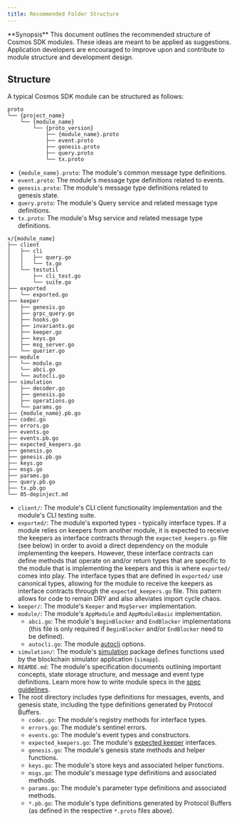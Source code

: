 ```yaml
---
title: Recommended Folder Structure
---
```


<Note>
**Synopsis**
This document outlines the recommended structure of Cosmos SDK modules. These ideas are meant to be applied as suggestions. Application developers are encouraged to improve upon and contribute to module structure and development design.
</Note>

## Structure

A typical Cosmos SDK module can be structured as follows:

```shell
proto
└── {project_name}
    └── {module_name}
        └── {proto_version}
            ├── {module_name}.proto
            ├── event.proto
            ├── genesis.proto
            ├── query.proto
            └── tx.proto
```

* `{module_name}.proto`: The module's common message type definitions.
* `event.proto`: The module's message type definitions related to events.
* `genesis.proto`: The module's message type definitions related to genesis state.
* `query.proto`: The module's Query service and related message type definitions.
* `tx.proto`: The module's Msg service and related message type definitions.

```shell expandable
x/{module_name}
├── client
│   ├── cli
│   │   ├── query.go
│   │   └── tx.go
│   └── testutil
│       ├── cli_test.go
│       └── suite.go
├── exported
│   └── exported.go
├── keeper
│   ├── genesis.go
│   ├── grpc_query.go
│   ├── hooks.go
│   ├── invariants.go
│   ├── keeper.go
│   ├── keys.go
│   ├── msg_server.go
│   └── querier.go
├── module
│   └── module.go
│   └── abci.go
│   └── autocli.go
├── simulation
│   ├── decoder.go
│   ├── genesis.go
│   ├── operations.go
│   └── params.go
├── {module_name}.pb.go
├── codec.go
├── errors.go
├── events.go
├── events.pb.go
├── expected_keepers.go
├── genesis.go
├── genesis.pb.go
├── keys.go
├── msgs.go
├── params.go
├── query.pb.go
├── tx.pb.go
└── 05-depinject.md
```

* `client/`: The module's CLI client functionality implementation and the module's CLI testing suite.
* `exported/`: The module's exported types - typically interface types. If a module relies on keepers from another module, it is expected to receive the keepers as interface contracts through the `expected_keepers.go` file (see below) in order to avoid a direct dependency on the module implementing the keepers. However, these interface contracts can define methods that operate on and/or return types that are specific to the module that is implementing the keepers and this is where `exported/` comes into play. The interface types that are defined in `exported/` use canonical types, allowing for the module to receive the keepers as interface contracts through the `expected_keepers.go` file. This pattern allows for code to remain DRY and also alleviates import cycle chaos.
* `keeper/`: The module's `Keeper` and `MsgServer` implementation.
* `module/`: The module's `AppModule` and `AppModuleBasic` implementation.
  * `abci.go`: The module's `BeginBlocker` and `EndBlocker` implementations (this file is only required if `BeginBlocker` and/or `EndBlocker` need to be defined).
  * `autocli.go`: The module [autocli](/docs/sdk/v0.47/tooling/autocli) options.
* `simulation/`: The module's [simulation](simulator) package defines functions used by the blockchain simulator application (`simapp`).
* `REAMDE.md`: The module's specification documents outlining important concepts, state storage structure, and message and event type definitions. Learn more how to write module specs in the [spec guidelines](/docs/sdk/v0.47/spec/SPEC_MODULE).
* The root directory includes type definitions for messages, events, and genesis state, including the type definitions generated by Protocol Buffers.
  * `codec.go`: The module's registry methods for interface types.
  * `errors.go`: The module's sentinel errors.
  * `events.go`: The module's event types and constructors.
  * `expected_keepers.go`: The module's [expected keeper](keeper#type-definition) interfaces.
  * `genesis.go`: The module's genesis state methods and helper functions.
  * `keys.go`: The module's store keys and associated helper functions.
  * `msgs.go`: The module's message type definitions and associated methods.
  * `params.go`: The module's parameter type definitions and associated methods.
  * `*.pb.go`: The module's type definitions generated by Protocol Buffers (as defined in the respective `*.proto` files above).
